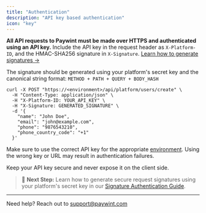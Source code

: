```yaml
---
title: "Authentication"
description: "API key based authentication"
icon: "key"
---
```

**All API requests to Paywint must be made over HTTPS and authenticated using an API key.**
Include the API key in the request header as `X-Platform-ID`, and the HMAC-SHA256 signature in `X-Signature`. [Learn how to generate signatures →](/signature-auth)

The signature should be generated using your platform's secret key and the canonical string format: `METHOD + PATH + QUERY + BODY_HASH`

```curl Example Api Call
curl -X POST "https://<environment>/api/platform/users/create" \
  -H "Content-Type: application/json" \
  -H "X-Platform-ID: YOUR_API_KEY" \
  -H "X-Signature: GENERATED_SIGNATURE" \
  -d '{
    "name": "John Doe",
    "email": "john@example.com",
    "phone": "9876543210",
    "phone_country_code": "+1"
  }'

```

Make sure to use the correct API key for the appropriate [environment](/environments). Using the wrong key or URL may result in authentication failures.

Keep your API key secure and never expose it on the client side.

> 📘 **Next Step:** Learn how to generate secure request signatures using your platform's secret key in our [Signature Authentication Guide](/signature-auth).

---
Need help? Reach out to support@paywint.com
